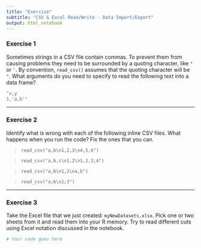```yaml
---
title: "Exercise"
subtitle: "CSV & Excel Read/Write - Data Import/Export"
output: html_notebook
---
```


### Exercise 1
Sometimes strings in a CSV file contain commas. To prevent them from causing problems they need to be surrounded by a quoting character, like `"` or `'`. By convention, `read_csv()` assumes that the quoting character will be `"`. What arguments do you need to specify to read the following text into a data frame?

```r
"x,y  
1,'a,b'"
```

---

### Exercise 2
Identify what is wrong with each of the following inline CSV files. What happens when you run the code? Fix the ones that you can.

> `read_csv("a,b\n1,2,3\n4,5,6")`

> `read_csv("a,b,c\n1,2\n1,2,3,4")`

> `read_csv("a,b\n1,2\na,b")`

> `read_csv("a;b\n1;3")`

---

### Exercise 3
Take the Excel file that we just created: `myNewDatasets.xlsx`. Pick one or two sheets from it and read them into your R memory. Try to read different cuts using Excel notation discussed in the notebook.

```r
# Your code goes here
```